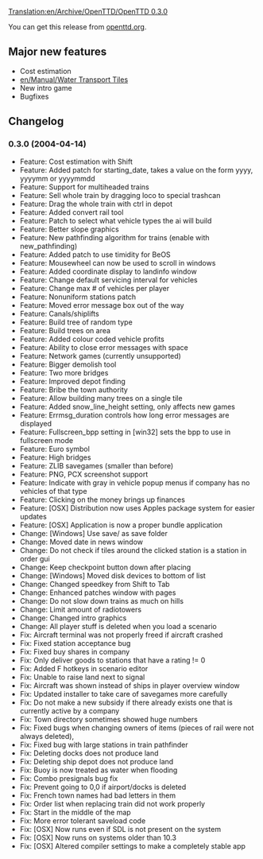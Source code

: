 [[Translation:en/Archive/OpenTTD/OpenTTD 0.3.0]]

{{en/Archive/OpenTTD/Navigation}}
{{en/Archive/OpenTTD/NaviPrevNext|prev=en/Archive/OpenTTD/OpenTTD 0.2.1|next=en/Archive/OpenTTD/OpenTTD 0.3.1|date=2004-04-14}}

You can get this release from [http://www.openttd.org/download-stable/0.3.0 openttd.org].

==Major new features==
* Cost estimation
* [[en/Manual/Water Transport Tiles]]
* New intro game
* Bugfixes

==Changelog==
===0.3.0 (2004-04-14)===
* Feature: Cost estimation with Shift
* Feature: Added patch for starting_date, takes a value on the form yyyy, yyyymm or yyyymmdd
* Feature: Support for multiheaded trains
* Feature: Sell whole train by dragging loco to special trashcan
* Feature: Drag the whole train with ctrl in depot
* Feature: Added convert rail tool
* Feature: Patch to select what vehicle types the ai will build
* Feature: Better slope graphics
* Feature: New pathfinding algorithm for trains (enable with new_pathfinding)
* Feature: Added patch to use timidity for BeOS
* Feature: Mousewheel can now be used to scroll in windows
* Feature: Added coordinate display to landinfo window
* Feature: Change default servicing interval for vehicles
* Feature: Change max # of vehicles per player
* Feature: Nonuniform stations patch
* Feature: Moved error message box out of the way
* Feature: Canals/shiplifts
* Feature: Build tree of random type
* Feature: Build trees on area
* Feature: Added colour coded vehicle profits
* Feature: Ability to close error messages with space
* Feature: Network games (currently unsupported)
* Feature: Bigger demolish tool
* Feature: Two more bridges
* Feature: Improved depot finding
* Feature: Bribe the town authority
* Feature: Allow building many trees on a single tile
* Feature: Added snow_line_height setting, only affects new games
* Feature: Errmsg_duration controls how long error messages are displayed
* Feature: Fullscreen_bpp setting in [win32] sets the bpp to use in fullscreen mode
* Feature: Euro symbol
* Feature: High bridges
* Feature: ZLIB savegames (smaller than before)
* Feature: PNG, PCX screenshot support
* Feature: Indicate with gray in vehicle popup menus if company has no vehicles of that type
* Feature: Clicking on the money brings up finances
* Feature: [OSX] Distribution now uses Apples package system for easier updates
* Feature: [OSX] Application is now a proper bundle application
* Change: [Windows] Use save/ as save folder
* Change: Moved date in news window
* Change: Do not check if tiles around the clicked station is a station in order gui
* Change: Keep checkpoint button down after placing
* Change: [Windows] Moved disk devices to bottom of list
* Change: Changed speedkey from Shift to Tab
* Change: Enhanced patches window with pages
* Change: Do not slow down trains as much on hills
* Change: Limit amount of radiotowers
* Change: Changed intro graphics
* Change: All player stuff is deleted when you load a scenario
* Fix: Aircraft terminal was not properly freed if aircraft crashed
* Fix: Fixed station acceptance bug
* Fix: Fixed buy shares in company
* Fix: Only deliver goods to stations that have a rating != 0
* Fix: Added F hotkeys in scenario editor
* Fix: Unable to raise land next to signal
* Fix: Aircraft was shown instead of ships in player overview window
* Fix: Updated installer to take care of savegames more carefully
* Fix: Do not make a new subsidy if there already exists one that is currently active by a company
* Fix: Town directory sometimes showed huge numbers
* Fix: Fixed bugs when changing owners of items (pieces of rail were not always deleted),
* Fix: Fixed bug with large stations in train pathfinder
* Fix: Deleting docks does not produce land
* Fix: Deleting ship depot does not produce land
* Fix: Buoy is now treated as water when flooding
* Fix: Combo presignals bug fix
* Fix: Prevent going to 0,0 if airport/docks is deleted
* Fix: French town names had bad letters in them
* Fix: Order list when replacing train did not work properly
* Fix: Start in the middle of the map
* Fix: More error tolerant saveload code
* Fix: [OSX] Now runs even if SDL is not present on the system
* Fix: [OSX] Now runs on systems older than 10.3
* Fix: [OSX] Altered compiler settings to make a completely stable app